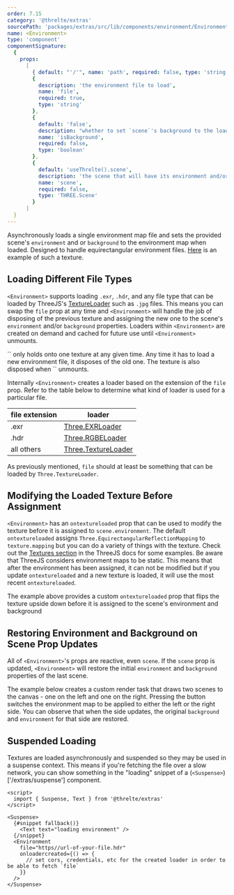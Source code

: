 ```yaml
---
order: 7.15
category: '@threlte/extras'
sourcePath: 'packages/extras/src/lib/components/environment/Environment.svelte'
name: <Environment>
type: 'component'
componentSignature:
  {
    props:
      [
        { default: "'/'", name: 'path', required: false, type: 'string' },
        {
          description: 'the environment file to load',
          name: 'file',
          required: true,
          type: 'string'
        },
        {
          default: 'false',
          description: "whether to set `scene`'s background to the loaded environment file",
          name: 'isBackground',
          required: false,
          type: 'boolean'
        },
        {
          default: 'useThrelte().scene',
          description: 'the scene that will have its environment and/or background set',
          name: 'scene',
          required: false,
          type: 'THREE.Scene'
        }
      ]
  }
---
```


Asynchronously loads a single environment map file and sets the provided scene's `environment` and or `background` to the environment map when loaded. Designed to handle equirectangular environment files. [Here](/environment-maps/jpg/equirect_ruined_room.jpg) is an example of such a texture.

<Example path="extras/environment/basic" />

## Loading Different File Types

`<Environment>` supports loading `.exr`, `.hdr`, and any file type that can be loaded by ThreeJS's [TextureLoader](https://threejs.org/docs/#api/en/loaders/TextureLoader) such as `.jpg` files. This means you can swap the `file` prop at any time and `<Environment>` will handle the job of disposing of the previous texture and assigning the new one to the scene's `environment` and/or `background` properties. Loaders within `<Environment>` are created on demand and cached for future use until `<Environment>` unmounts.

<Tip type="info">
	`<Environment>` only holds onto one texture at any given time. Any time it has to load a new environment file, it disposes of the old one. The texture is also disposed when `<Environment>` unmounts.
</Tip>

Internally `<Environment>` creates a loader based on the extension of the `file` prop. Refer to the table below to determine what kind of loader is used for a particular file.

| file extension | loader                                                                                             |
| -------------- | -------------------------------------------------------------------------------------------------- |
| .exr           | [Three.EXRLoader](https://github.com/mrdoob/three.js/blob/dev/examples/jsm/loaders/EXRLoader.js/)  |
| .hdr           | [Three.RGBELoader](https://github.com/mrdoob/three.js/blob/dev/examples/jsm/loaders/RGBELoader.js) |
| all others     | [Three.TextureLoader](https://threejs.org/docs/#api/en/loaders/TextureLoader)                      |

As previously mentioned, `file` should at least be something that can be loaded by `Three.TextureLoader`.

## Modifying the Loaded Texture Before Assignment

`<Environment>` has an `ontextureloaded` prop that can be used to modify the texture before it is assigned to `scene.environment`. The default `ontextureloaded` assigns `Three.EquirectangularReflectionMapping` to `texture.mapping` but you can do a variety of things with the texture. Check out the [Textures section](https://threejs.org/manual/#en/textures) in the ThreeJS docs for some examples. Be aware that ThreeJS considers environment maps to be static. This means that after the environment has been assigned, it can not be modified but if you update `ontextureloaded` and a new texture is loaded, it will use the most recent `ontextureloaded`.

<Example path="extras/environment/modifying-the-texture" />

The example above provides a custom `ontextureloaded` prop that flips the texture upside down before it is assigned to the scene's environment and background

## Restoring Environment and Background on Scene Prop Updates

All of `<Environment>`'s props are reactive, even `scene`. If the `scene` prop is updated, `<Environment>` will restore the initial `environment` and `background` properties of the last scene.

The example below creates a custom render task that draws two scenes to the canvas - one on the left and one on the right. Pressing the button switches the environment map to be applied to either the left or the right side. You can observe that when the side updates, the original `background` and `environment` for that side are restored.

<Example path="extras/environment/swapping-scenes" />

## Suspended Loading

Textures are loaded asynchronously and suspended so they may be used in a suspense context. This means if you're fetching the file over a slow network, you can show something in the "loading" snippet of a (`<Suspense>`)['/extras/suspense'] component.

```svelte
<script>
  import { Suspense, Text } from '@threlte/extras'
</script>

<Suspense>
  {#snippet fallback()}
    <Text text="loading environment" />
  {/snippet}
  <Environment
    file="https//url-of-your-file.hdr"
    onloadercreated={() => {
      // set cors, credentials, etc for the created loader in order to be able to fetch `file`
    }}
  />
</Suspense>
```
